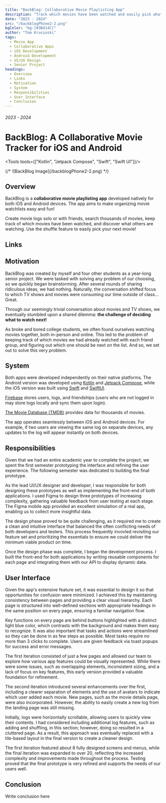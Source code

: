 ```yaml
---
title: "BackBlog: Collaborative Movie Playlisting App"
description: "Track which movies have been watched and easily pick what comes next"
date: "2023 - 2024"
src: "/backblogPhone2-2.png"
bgColor: "bg-[#3B414C]"
author: "Tom Krusinski"
tags:
  - Movie App
  - Collaborative Apps
  - iOS Development
  - Android Development
  - UI/UX Design
  - Senior Project
headings:
  - Overview
  - Links
  - Motivation
  - System
  - Responsibilities
  - User Interface
  - Conclusion
---
```




###### 2023 - 2024

# BackBlog: A Collaborative Movie Tracker for iOS and Android

<Tools tools={["Kotlin", "Jetpack Compose", "Swift", "Swift UI"]}/>

<ImageCap src="/backblogPhone2-2.png" bgColor="bg-[#3B414C]" caption="" hasBorder={false} hasCaption={false} />
{/* ![BackBlog Image](/backblogPhone2-2.png) */}

## <span id="overview">Overview</span>


BackBlog is a **collaborative movie playlisting app** developed natively for both iOS and Android devices. The app aims to make organizing movie watchlists easy and fun!

Create movie logs solo or with friends, search thousands of movies, keep track of which movies have been watched, and discover what others are watching. Use the shuffle feature to easily pick your next movie!

## <span id="links">Links</span>
<Links 
/>

## <span id="motivation">Motivation</span>

BackBlog was created by myself and four other students as a year-long senior project. We were tasked with solving any problem of our choosing, so we quickly began brainstorming. After several rounds of sharing ridiculous ideas, we had nothing. Naturally, the conversation shifted focus to which TV shows and movies were consuming our time outside of class... Great.

<ImageCap src="/geniuses.png" bgColor="bg-[#313338]" caption="The Creative Process" hasBorder={true} hasCaption={true}/>

Through our seemingly trivial conversation about movies and TV shows, we eventually stumbled upon a shared dilemma: **the challenge of deciding what to watch next!**

As broke and bored college students, we often found ourselves watching movies together, both in-person and online. This led to the problem of keeping track of which movies we had already watched with each friend group, and figuring out which one should be next on the list. And so, we set out to solve this very problem.

## <span id="system">System</span>

Both apps were developed independently on their native platforms. The Android version was developed using [Kotlin](https://kotlinlang.org/) and [Jetpack Compose](https://developer.android.com/compose), while the iOS version was built using [Swift](https://www.swift.org/) and [SwiftUI](https://developer.apple.com/xcode/swiftui/).

[Firebase](https://firebase.google.com/) stores users, logs, and friendships (users who are not logged in may store logs locally and sync them upon login).

[The Movie Database (TMDB)](https://www.themoviedb.org/?language=en-US) provides data for thousands of movies.

<ImageCap src="/backblogSys.png" bgColor="bg-black" caption="System Diagram" hasBorder={true} hasCaption={true}/>

The app operates seamlessly between iOS and Android devices. For example, if two users are viewing the same log on separate devices, any updates to the log will appear instantly on both devices.

## <span id="responsibilities">Responsibilities</span>

Given that we had an entire academic year to complete the project, we spent the first semester prototyping the interface and refining the user experience. The following semester was dedicated to building the final prototype.

As the lead UI/UX designer and developer, I was responsible for both designing these prototypes as well as implementing the front-end of both applications. I used Figma to design three prototypes of increasing complexity, gathering valuable feedback from user testing at each stage. The Figma mobile app provided an excellent simulation of a real app, enabling us to collect more insightful data.

The design phase proved to be quite challenging, as it required me to create a clean and intuitive interface that balanced the often conflicting needs of both developers and testers. This process frequently invovled revisiting our feature set and prioritizing the essentials to ensure we could deliver the minimum viable product on time.

Once the design phase was complete, I began the development process. I built the front-end for both applications by writing reusable components for each page and integrating them with our API to display dynamic data.

## <span id="user interface">User Interface</span>

Given the app's extensive feature set, it was essential to design it so that opportunities for confusion were minimized. I achieved this by maintaining consistency between pages and providing a clear visual hierarchy. Each page is structured into well-defined sections with appropriate headings in the same position on every page, ensuring a familiar navigation flow.

Key functions on every page are behind buttons highlighted with a distinct light blue color, which contrasts with the background and makes them easy to recognize. It was also important that tasks and actions were streamlined so they can be done in as few steps as possible. Most tasks require no more than 3 clicks to complete. Users are given feedback via toast popups for success and error messages.

<ImageCap src="/FinalIter.png" bgColor="" caption="Final Iteration" hasBorder={false} hasCaption={true}/>

The first iteration consisted of just a few pages and allowed our team to explore how various app features could be visually represented. While there were some issues, such as overlapping elements, inconsistent sizing, and a lack of focus on key features, this early version provided a valuable foundation for refinement.

<ImageCap src="/FirstIter.png" bgColor="" caption="First Iteration" hasBorder={false} hasCaption={true}/>

The second iteration introduced several enhancements over the first, including a clearer separation of elements and the use of avatars to indicate which user added each movie. New pages, such as the movie details page, were also incorporated. However, the ability to easily create a new log from the landing page was still missing.

Initially, logs were horizontally scrollable, allowing users to quickly view their contents. I had considered including additional log features, such as adding and shuffling, in this section; however, doing so resulted in a cluttered page. As a result, this approach was eventually replaced with a tile-based layout in the final version to create a cleaner design.

<ImageCap src="/SecondIter.png" bgColor="" caption="Second Iteration" hasBorder={false} hasCaption={true}/>

The first iteration featured about 8 fully designed screens and menus, while the final iteration was expanded to over 20, reflecting the increased complexity and improvements made throughout the process. Testing proved that the final prototype is very refined and supports the needs of our users well.

## <span id="conclusion">Conclusion</span>

Write conclusion here